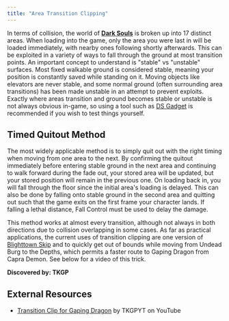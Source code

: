 ```yaml
---
title: "Area Transition Clipping"
---
```


In terms of collision, the world of **[Dark Souls](/darksouls)** is broken up into 17 distinct areas. When loading into the game, only the area you were last in will be loaded immediately, with nearby ones following shortly afterwards. This can be exploited in a variety of ways to fall through the ground at most transition points. An important concept to understand is "stable" vs "unstable" surfaces. Most fixed walkable ground is considered stable, meaning your position is constantly saved while standing on it. Moving objects like elevators are never stable, and some normal ground (often surrounding area transitions) has been made unstable in an attempt to prevent exploits. Exactly where areas transition and ground becomes stable or unstable is not always obvious in-game, so using a tool such as [DS Gadget](https://github.com/JKAnderson/DS-Gadget/releases) is recommended if you wish to test things yourself.

## Timed Quitout Method

The most widely applicable method is to simply quit out with the right timing when moving from one area to the next. By confirming the quitout immediately before entering stable ground in the next area and continuing to walk forward during the fade out, your stored area will be updated, but your stored position will remain in the previous one. On loading back in, you will fall through the floor since the initial area's loading is delayed. This can also be done by falling onto stable ground in the second area and quitting out such that the game exits on the first frame your character lands. If falling a lethal distance, Fall Control must be used to delay the damage.

This method works at almost every transition, although not always in both directions due to collision overlapping in some cases. As far as practical applications, the current uses of transition clipping are one version of [Blighttown Skip](/darksouls/blighttown-skip) and to quickly get out of bounds while moving from Undead Burg to the Depths, which permits a faster route to Gaping Dragon from Capra Demon. See below for a video of this trick.

**Discovered by: TKGP**

## External Resources

- [Transition Clip for Gaping Dragon](https://youtu.be/VT9ZHpunjqs) by TKGPYT on YouTube
